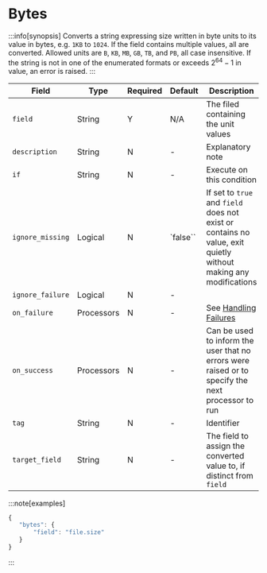 # Bytes

:::info[synopsis]
Converts a string expressing size written in byte units to its value in bytes, e.g. `1KB` to `1024`. If the field contains multiple values, all are converted. Allowed units are `B`, `KB`, `MB`, `GB`, `TB`, and `PB`, all case insensitive. If the string is not in one of the enumerated formats or exceeds $2^{64}-1$ in value, an error is raised.
:::

|Field|Type|Required|Default|Description|
|---|---|---|---|---|
|`field`|String|Y|N/A|The filed containing the unit values|
|`description`|String|N|-|Explanatory note|
|`if`|String|N|-|Execute on this condition|
|`ignore_missing`|Logical|N|`false``|If set to `true` and `field` does not exist or contains no value, exit quietly without making any modifications|
|`ignore_failure`|Logical|N|-||
|`on_failure`|Processors|N|-|See [Handling Failures](../handling-failures.mdx)|
|`on_success`|Processors|N|-|Can be used to inform the user that no errors were raised or to specify the next processor to run|
|`tag`|String|N|-|Identifier|
|`target_field`|String|N|-|The field to assign the converted value to, if distinct from `field`|

:::note[examples]
```js
{
   "bytes": {
	   "field": "file.size"
   }
}
```
:::
